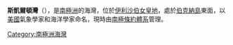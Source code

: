 {{coord|78|54|S|162|15|E|scale:500000|display=title}}

'''斯凱爾頓灣'''（{{lang-en|Skelton Inlet}}），是[[南極洲|南極洲]]的海灣，位於[[伊利沙伯女皇地|伊利沙伯女皇地]]，處於[[伯克納島|伯克納島]]東面，以[[美國|美國]]氣象學家和海洋學家命名，現時由[[南極條約體系|南極條約體系]]管理。

{{Antarctica-geo-stub}}
[[Category:南極洲海灣|Category:南極洲海灣]]